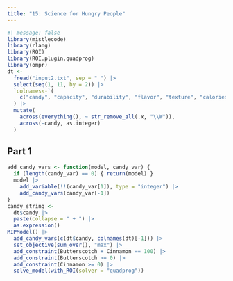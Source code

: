 ```yaml
---
title: "15: Science for Hungry People"
---
```


```r
#| message: false
library(mistlecode)
library(rlang)
library(ROI)
library(ROI.plugin.quadprog)
library(ompr)
dt <-
  fread("input2.txt", sep = " ") |>
  select(seq(1, 11, by = 2)) |>
  `colnames<-`(
    c("candy", "capacity", "durability", "flavor", "texture", "calories")
  ) |>
  mutate(
    across(everything(), ~ str_remove_all(.x, "\\W")),
    across(-candy, as.integer)
  )
```

## Part 1

```r
add_candy_vars <- function(model, candy_var) {
  if (length(candy_var) == 0) { return(model) }
  model |>
    add_variable(!!(candy_var[1]), type = "integer") |>
    add_candy_vars(candy_var[-1])
}
candy_string <- 
  dt$candy |>
  paste(collapse = " + ") |>
  as.expression()
MIPModel() |>
  add_candy_vars(c(dt$candy, colnames(dt)[-1])) |>
  set_objective(sum_over(), "max") |>
  add_constraint(Butterscotch + Cinnamon == 100) |>
  add_constraint(Butterscotch >= 0) |>
  add_constraint(Cinnamon >= 0) |>
  solve_model(with_ROI(solver = "quadprog"))
```

